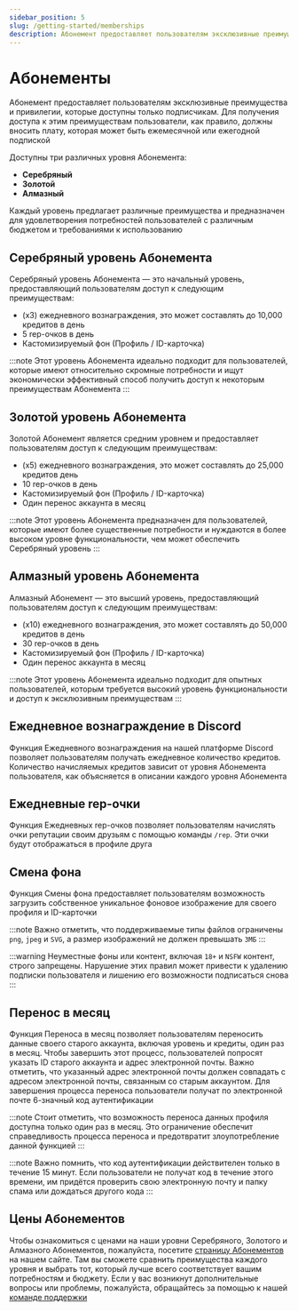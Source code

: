 ```yaml
---
sidebar_position: 5
slug: /getting-started/memberships
description: Абонемент предоставляет пользователям эксклюзивные преимущества и привилегии
---
```


# Абонементы

Абонемент предоставляет пользователям эксклюзивные преимущества и привилегии, которые доступны только подписчикам. Для получения доступа к этим преимуществам пользователи, как правило, должны вносить плату, которая может быть ежемесячной или ежегодной подпиской

Доступны три различных уровня Абонемента:

- **Серебряный**
- **Золотой** 
- **Алмазный**

Каждый уровень предлагает различные преимущества и предназначен для удовлетворения потребностей пользователей с различным бюджетом и требованиями к использованию

## Серебряный уровень Абонемента

Серебряный уровень Абонемента — это начальный уровень, предоставляющий пользователям доступ к следующим преимуществам:

- (x3) ежедневного вознаграждения, это может составлять до 10,000 кредитов в день
- 5 rep-очков в день
- Кастомизируемый фон (Профиль / ID-карточка)

:::note
Этот уровень Абонемента идеально подходит для пользователей, которые имеют относительно скромные потребности и ищут экономически эффективный способ получить доступ к некоторым преимуществам Абонемента
:::

## Золотой уровень Абонемента

Золотой Абонемент является средним уровнем и предоставляет пользователям доступ к следующим преимуществам:

- (x5) ежедневного вознаграждения, это может составлять до 25,000 кредитов день
- 10 rep-очков в день
- Кастомизируемый фон (Профиль / ID-карточка)
- Один перенос аккаунта в месяц

:::note
Этот уровень Абонемента предназначен для пользователей, которые имеют более существенные потребности и нуждаются в более высоком уровне функциональности, чем может обеспечить Серебряный уровень
:::

## Алмазный уровень Абонемента

Алмазный Абонемент — это высший уровень, предоставляющий пользователям доступ к следующим преимуществам:

- (x10) ежедневного вознаграждения, это может составлять до 50,000 кредитов в день
- 30 rep-очков в день
- Кастомизируемый фон (Профиль / ID-карточка)
- Один перенос аккаунта в месяц

:::note
Этот уровень Абонемента идеально подходит для опытных пользователей, которым требуется высокий уровень функциональности и доступ к эксклюзивным преимуществам
:::

## Ежедневное вознаграждение в Discord

Функция Ежедневного вознаграждения на нашей платформе Discord позволяет пользователям получать ежедневное количество кредитов. Количество начисляемых кредитов зависит от уровня Абонемента пользователя, как объясняется в описании каждого уровня Абонемента

## Ежедневные rep-очки

Функция Ежедневных rep-очков позволяет пользователям начислять очки репутации своим друзьям с помощью команды `/rep`. Эти очки будут отображаться в профиле друга

## Смена фона

Функция Смены фона предоставляет пользователям возможность загрузить собственное уникальное фоновое изображение для своего профиля и ID-карточки

:::note
Важно отметить, что поддерживаемые типы файлов ограничены `png`, `jpeg` и `SVG`, а размер изображений не должен превышать `3MБ`
:::

:::warning
Неуместные фоны или контент, включая `18+` и `NSFW` контент, строго запрещены. Нарушение этих правил может привести к удалению подписки пользователя и лишению его возможности подписаться снова
:::

## Перенос в месяц

Функция Переноса в месяц позволяет пользователям переносить данные своего старого аккаунта, включая уровень и кредиты, один раз в месяц. Чтобы завершить этот процесс, пользователей попросят указать ID старого аккаунта и адрес электронной почты. Важно отметить, что указанный адрес электронной почты должен совпадать с адресом электронной почты, связанным со старым аккаунтом. Для завершения процесса переноса пользователи получат по электронной почте 6-значный код аутентификации

:::note
Стоит отметить, что возможность переноса данных профиля доступна только один раз в месяц. Это ограничение обеспечит справедливость процесса переноса и предотвратит злоупотребление данной функцией
:::

:::note
Важно помнить, что код аутентификации действителен только в течение 15 минут. Если пользователи не получат код в течение этого времени, им придётся проверить свою электронную почту и папку спама или дождаться другого кода
:::

## Цены Абонементов

Чтобы ознакомиться с ценами на наши уровни Серебряного, Золотого и Алмазного Абонементов, пожалуйста, посетите [страницу Абонементов](https://probot.io/memberships) на нашем сайте. Там вы сможете сравнить преимущества каждого уровня и выбрать тот, который лучше всего соответствует вашим потребностям и бюджету. Если у вас возникнут дополнительные вопросы или проблемы, пожалуйста, обращайтесь за помощью к нашей [команде поддержки](https://discord.gg/probot)

